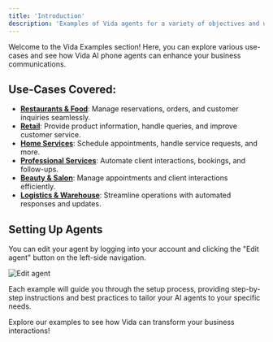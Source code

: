 ```yaml
---
title: 'Introduction'
description: 'Examples of Vida agents for a variety of objectives and use-cases.'
---
```


Welcome to the Vida Examples section! Here, you can explore various use-cases and see how Vida AI phone agents can enhance your business communications.

## Use-Cases Covered:
- **[Restaurants & Food](/examples/restaurants)**: Manage reservations, orders, and customer inquiries seamlessly.
- **[Retail](/examples/retail)**: Provide product information, handle queries, and improve customer service.
- **[Home Services](/examples/home-services)**: Schedule appointments, handle service requests, and more.
- **[Professional Services](/examples/[professional-services])**: Automate client interactions, bookings, and follow-ups.
- **[Beauty & Salon](/examples/salon)**: Manage appointments and client interactions efficiently.
- **[Logistics & Warehouse](/examples/logistics)**: Streamline operations with automated responses and updates.

## Setting Up Agents

You can edit your agent by logging into your account and clicking the "Edit agent" button on the left-side navigation.

![Edit agent](https://vidapublic.s3.us-east-2.amazonaws.com/vida-edit-agent-screen.png "Edit agent")

Each example will guide you through the setup process, providing step-by-step instructions and best practices to tailor your AI agents to your specific needs.

Explore our examples to see how Vida can transform your business interactions!


